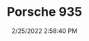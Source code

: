 ---
width: 1333
height: 2000
title: Porsche 935
description: 2019 Porsche 935 carbon fiber wing
date: 2/25/2022 2:58:40 PM
cameraMake: Sony
cameraModel: ILCE-7M3
lens: FE 35mm F1.4 GM
settingsfStop: f/4
settingsISO: ISO 100
settingsShutter: 1/60
settingsFocalLength: 35 mm
---